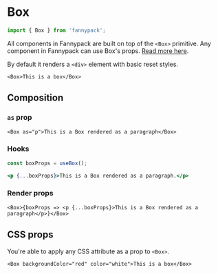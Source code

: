 
# Box

```js
import { Box } from 'fannypack';
```

All components in Fannypack are built on top of the `<Box>` primitive. Any component in Fannypack can use Box's props. [Read more here](https://reakit.io/docs/box/).

By default it renders a `<div>` element with basic reset styles.

```jsx-live
<Box>This is a box</Box>
```

## Composition

### `as` prop

```jsx-live
<Box as="p">This is a Box rendered as a paragraph</Box>
```

### Hooks

```jsx
const boxProps = useBox();

<p {...boxProps}>This is a Box rendered as a paragraph.</p>
```

### Render props

```jsx-live
<Box>{boxProps => <p {...boxProps}>This is a Box rendered as a paragraph</p>}</Box>
```

## CSS props

You're able to apply any CSS attribute as a prop to `<Box>`.

```jsx-live
<Box backgroundColor="red" color="white">This is a box</Box>
```


<Props component={Box}/>
